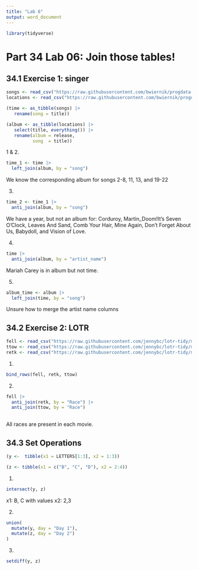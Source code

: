 ```yaml
---
title: "Lab 6"
output: word_document
---
```


```r
library(tidyverse)
```

# Part 34 Lab 06: Join those tables! 

## 34.1 Exercise 1: singer 

```r

songs <- read_csv("https://raw.githubusercontent.com/bwiernik/progdata-class/master/data/singer/songs.csv")
locations <- read_csv("https://raw.githubusercontent.com/bwiernik/progdata-class/master/data/singer/loc.csv")

(time <- as_tibble(songs) |> 
   rename(song = title))

(album <- as_tibble(locations) |> 
   select(title, everything()) |> 
   rename(album = release,
          song  = title))

```

1 & 2. 
```r
time_1 <- time |> 
  left_join(album, by = "song")
```

We know the corresponding album for songs 2-8, 11, 13, and 19-22 

3. 

```r
time_2 <- time_1 |> 
  anti_join(album, by = "song")

```

We have a year, but not an album for: 
Corduroy, Martin_Doom!It's Seven O'Clock, Leaves And Sand, Comb Your Hair, Mine Again, Don't Forget About Us, Babydoll, and Vision of Love. 

4. 

```r

time |> 
  anti_join(album, by = "artist_name")

```

Mariah Carey is in album but not time. 

5.

```r
album_time <- album |> 
  left_join(time, by = "song")
```

Unsure how to merge the artist name columns

## 34.2 Exercise 2: LOTR 

```r
fell <- read_csv("https://raw.githubusercontent.com/jennybc/lotr-tidy/master/data/The_Fellowship_Of_The_Ring.csv")
ttow <- read_csv("https://raw.githubusercontent.com/jennybc/lotr-tidy/master/data/The_Two_Towers.csv")
retk <- read_csv("https://raw.githubusercontent.com/jennybc/lotr-tidy/master/data/The_Return_Of_The_King.csv")
```

1. 

```r

bind_rows(fell, retk, ttow)

```

2. 

```r

fell |> 
  anti_join(retk, by = "Race") |> 
  anti_join(ttow, by = "Race")
  

```

All races are present in each movie. 

## 34.3 Set Operations

```r
(y <-  tibble(x1 = LETTERS[1:3], x2 = 1:3))

(z <- tibble(x1 = c("B", "C", "D"), x2 = 2:4))
```

1. 
```r

intersect(y, z)

```

x1: B, C with values x2: 2,3  

2. 

```r

union(
  mutate(y, day = "Day 1"),
  mutate(z, day = "Day 2")
)

```


3. 

```r

setdiff(y, z)

```

